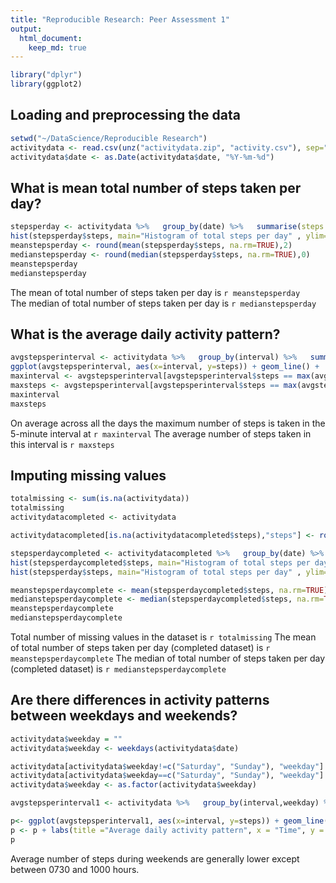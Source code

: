 ---
title: "Reproducible Research: Peer Assessment 1"
output: 
  html_document:
    keep_md: true
---

```{r loadlibraries, echo=FALSE, results='hide'}
library("dplyr")
library(ggplot2)
```

## Loading and preprocessing the data

```{r loaddata}
setwd("~/DataScience/Reproducible Research")
activitydata <- read.csv(unz("activitydata.zip", "activity.csv"), sep=",")
activitydata$date <- as.Date(activitydata$date, "%Y-%m-%d")
```


## What is mean total number of steps taken per day?
```{r meansteps}
stepsperday <- activitydata %>%   group_by(date) %>%   summarise(steps = sum(steps))
hist(stepsperday$steps, main="Histogram of total steps per day" , ylim=c(0,40))
meanstepsperday <- round(mean(stepsperday$steps, na.rm=TRUE),2)
medianstepsperday <- round(median(stepsperday$steps, na.rm=TRUE),0)
meanstepsperday
medianstepsperday
```
The mean of total number of steps taken per day is `r meanstepsperday`  
The median of total number of steps taken per day is `r medianstepsperday`


## What is the average daily activity pattern?

```{r dailyactivity}
avgstepsperinterval <- activitydata %>%   group_by(interval) %>%   summarise(steps = mean(steps, na.rm=TRUE))
ggplot(avgstepsperinterval, aes(x=interval, y=steps)) + geom_line() +  labs(title ="Average daily activity pattern", x = "Time", y = "Average Steps") 
maxinterval <- avgstepsperinterval[avgstepsperinterval$steps == max(avgstepsperinterval$steps),1]
maxsteps <- avgstepsperinterval[avgstepsperinterval$steps == max(avgstepsperinterval$steps),2]
maxinterval
maxsteps
```
On average across all the days the maximum number of steps is taken in the 5-minute interval at `r maxinterval`
The average number of steps taken in this interval is `r maxsteps`

## Imputing missing values

``` {r missingvalues}
totalmissing <- sum(is.na(activitydata))
totalmissing
activitydatacompleted <- activitydata

activitydatacompleted[is.na(activitydatacompleted$steps),"steps"] <- round(avgstepsperinterval[match(activitydatacompleted$interval, avgstepsperinterval$interval), 2])

stepsperdaycompleted <- activitydatacompleted %>%   group_by(date) %>%   summarise(steps = sum(steps))
hist(stepsperdaycompleted$steps, main="Histogram of total steps per day (completed)" , ylim=c(0,40))
hist(stepsperday$steps, main="Histogram of total steps per day" , ylim=c(0,40))

meanstepsperdaycomplete <- mean(stepsperdaycompleted$steps, na.rm=TRUE)
medianstepsperdaycomplete <- median(stepsperdaycompleted$steps, na.rm=TRUE)
meanstepsperdaycomplete
medianstepsperdaycomplete
```
Total number of missing values in the dataset is `r totalmissing`
The mean of total number of steps taken per day (completed dataset) is `r meanstepsperdaycomplete`
The median of total number of steps taken per day (completed dataset) is `r medianstepsperdaycomplete`



## Are there differences in activity patterns between weekdays and weekends?

``` {r weekendsactivity}
activitydata$weekday = "" 
activitydata$weekday <- weekdays(activitydata$date)

activitydata[activitydata$weekday!=c("Saturday", "Sunday"), "weekday"] <- "weekday"
activitydata[activitydata$weekday==c("Saturday", "Sunday"), "weekday"] <- "weekend"
activitydata$weekday <- as.factor(activitydata$weekday)

avgstepsperinterval1 <- activitydata %>%   group_by(interval,weekday) %>%   summarise(steps = mean(steps, na.rm=TRUE))

p<- ggplot(avgstepsperinterval1, aes(x=interval, y=steps)) + geom_line() + facet_grid(weekday~.)
p <- p + labs(title ="Average daily activity pattern", x = "Time", y = "Average Steps") 
p
```
Average number of steps during weekends are generally lower except between 0730 and 1000 hours. 



